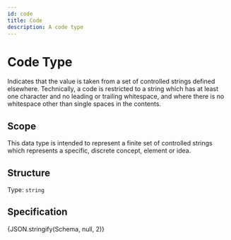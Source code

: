 ```yaml
---
id: code
title: Code
description: A code type
---
```



# Code Type

Indicates that the value is taken from a set of controlled strings defined elsewhere. Technically, a code is restricted to a string which has at least one character and no leading or trailing whitespace, and where there is no whitespace other than single spaces in the contents.

## Scope

This data type is intended to represent a finite set of controlled strings which represents a specific, discrete concept, element or idea.

## Structure

Type: `string`

## Specification

<Tabs queryString="tab">
  <TabItem value="schema" label="Schema" default>
    <JSONSchemaViewer schema={Schema} viewerOptions={{ showExamples: true }} />
  </TabItem>
  <TabItem value="source" label="Source">
    <CodeBlock language="json" showLineNumbers>
      {JSON.stringify(Schema, null, 2)}
    </CodeBlock>
  </TabItem>
</Tabs>
